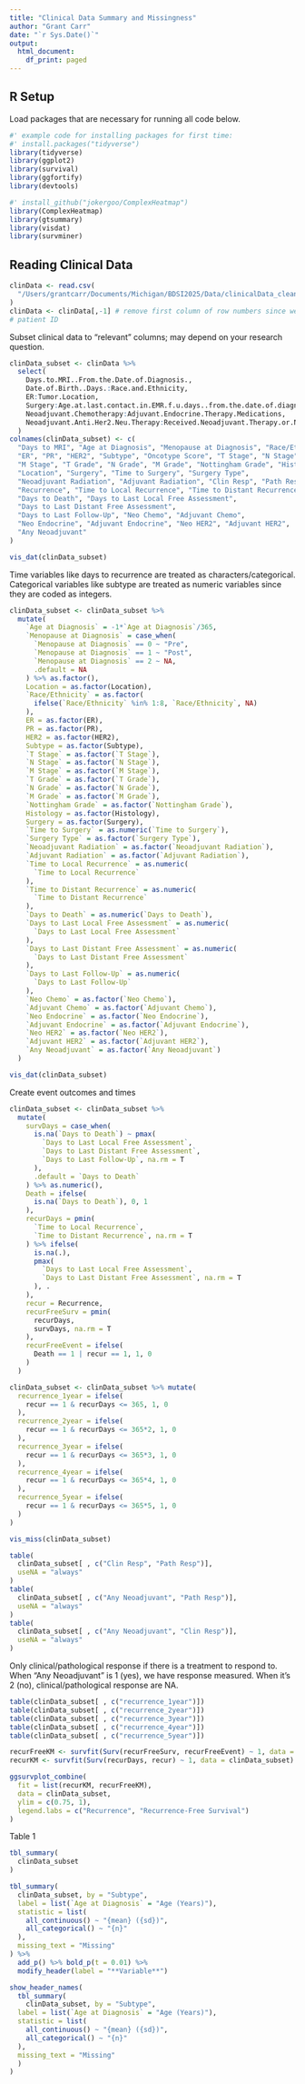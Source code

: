 ```yaml
---
title: "Clinical Data Summary and Missingness"
author: "Grant Carr"
date: "`r Sys.Date()`"
output:
  html_document:
    df_print: paged
---
```


## R Setup

Load packages that are necessary for running all code below.
```r
#' example code for installing packages for first time:
#' install.packages("tidyverse")
library(tidyverse)
library(ggplot2)
library(survival)
library(ggfortify)
library(devtools)

#' install_github("jokergoo/ComplexHeatmap")
library(ComplexHeatmap)
library(gtsummary)
library(visdat)
library(survminer)
```


## Reading Clinical Data


```r
clinData <- read.csv(
  "/Users/grantcarr/Documents/Michigan/BDSI2025/Data/clinicalData_clean.csv"
)
clinData <- clinData[,-1] # remove first column of row numbers since we have
# patient ID
```


Subset clinical data to "relevant" columns; may depend on your research 
question.
```r
clinData_subset <- clinData %>% 
  select(
    Days.to.MRI..From.the.Date.of.Diagnosis.,
    Date.of.Birth..Days.:Race.and.Ethnicity,
    ER:Tumor.Location,
    Surgery:Age.at.last.contact.in.EMR.f.u.days..from.the.date.of.diagnosis...last.time.patient.known.to.be.alive..unless.age.of.death.is.reported.in.such.case.the.age.of.death,
    Neoadjuvant.Chemotherapy:Adjuvant.Endocrine.Therapy.Medications,
    Neoadjuvant.Anti.Her2.Neu.Therapy:Received.Neoadjuvant.Therapy.or.Not
  )
colnames(clinData_subset) <- c(
  "Days to MRI", "Age at Diagnosis", "Menopause at Diagnosis", "Race/Ethnicity",
  "ER", "PR", "HER2", "Subtype", "Oncotype Score", "T Stage", "N Stage", 
  "M Stage", "T Grade", "N Grade", "M Grade", "Nottingham Grade", "Histology", 
  "Location", "Surgery", "Time to Surgery", "Surgery Type", 
  "Neoadjuvant Radiation", "Adjuvant Radiation", "Clin Resp", "Path Resp", 
  "Recurrence", "Time to Local Recurrence", "Time to Distant Recurrence",
  "Days to Death", "Days to Last Local Free Assessment", 
  "Days to Last Distant Free Assessment",
  "Days to Last Follow-Up", "Neo Chemo", "Adjuvant Chemo",
  "Neo Endocrine", "Adjuvant Endocrine", "Neo HER2", "Adjuvant HER2",
  "Any Neoadjuvant"
)
```

```r
vis_dat(clinData_subset)
```

Time variables like days to recurrence are treated as characters/categorical.
Categorical variables like subtype are treated as numeric variables since they are coded as integers.

```r
clinData_subset <- clinData_subset %>% 
  mutate(
    `Age at Diagnosis` = -1*`Age at Diagnosis`/365,
    `Menopause at Diagnosis` = case_when(
      `Menopause at Diagnosis` == 0 ~ "Pre",
      `Menopause at Diagnosis` == 1 ~ "Post",
      `Menopause at Diagnosis` == 2 ~ NA,
      .default = NA
    ) %>% as.factor(),
    Location = as.factor(Location),
    `Race/Ethnicity` = as.factor(
      ifelse(`Race/Ethnicity` %in% 1:8, `Race/Ethnicity`, NA)
    ),
    ER = as.factor(ER),
    PR = as.factor(PR),
    HER2 = as.factor(HER2),
    Subtype = as.factor(Subtype),
    `T Stage` = as.factor(`T Stage`),
    `N Stage` = as.factor(`N Stage`),
    `M Stage` = as.factor(`M Stage`),
    `T Grade` = as.factor(`T Grade`),
    `N Grade` = as.factor(`N Grade`),
    `M Grade` = as.factor(`M Grade`),
    `Nottingham Grade` = as.factor(`Nottingham Grade`),
    Histology = as.factor(Histology),
    Surgery = as.factor(Surgery),
    `Time to Surgery` = as.numeric(`Time to Surgery`),
    `Surgery Type` = as.factor(`Surgery Type`),
    `Neoadjuvant Radiation` = as.factor(`Neoadjuvant Radiation`),
    `Adjuvant Radiation` = as.factor(`Adjuvant Radiation`),
    `Time to Local Recurrence` = as.numeric(
      `Time to Local Recurrence`
    ),
    `Time to Distant Recurrence` = as.numeric(
      `Time to Distant Recurrence`
    ),
    `Days to Death` = as.numeric(`Days to Death`),
    `Days to Last Local Free Assessment` = as.numeric(
      `Days to Last Local Free Assessment`
    ),
    `Days to Last Distant Free Assessment` = as.numeric(
      `Days to Last Distant Free Assessment`
    ),
    `Days to Last Follow-Up` = as.numeric(
      `Days to Last Follow-Up`
    ),
    `Neo Chemo` = as.factor(`Neo Chemo`),
    `Adjuvant Chemo` = as.factor(`Adjuvant Chemo`),
    `Neo Endocrine` = as.factor(`Neo Endocrine`),
    `Adjuvant Endocrine` = as.factor(`Adjuvant Endocrine`),
    `Neo HER2` = as.factor(`Neo HER2`),
    `Adjuvant HER2` = as.factor(`Adjuvant HER2`),
    `Any Neoadjuvant` = as.factor(`Any Neoadjuvant`)
  )
```

```r
vis_dat(clinData_subset)
```

Create event outcomes and times
```r
clinData_subset <- clinData_subset %>% 
  mutate(
    survDays = case_when(
      is.na(`Days to Death`) ~ pmax(
        `Days to Last Local Free Assessment`,
        `Days to Last Distant Free Assessment`,
        `Days to Last Follow-Up`, na.rm = T
      ),
      .default = `Days to Death`
    ) %>% as.numeric(),
    Death = ifelse(
      is.na(`Days to Death`), 0, 1
    ),
    recurDays = pmin(
      `Time to Local Recurrence`, 
      `Time to Distant Recurrence`, na.rm = T
    ) %>% ifelse(
      is.na(.), 
      pmax(
        `Days to Last Local Free Assessment`,
        `Days to Last Distant Free Assessment`, na.rm = T
      ), .
    ),
    recur = Recurrence,
    recurFreeSurv = pmin(
      recurDays, 
      survDays, na.rm = T
    ),
    recurFreeEvent = ifelse(
      Death == 1 | recur == 1, 1, 0
    )
  )

clinData_subset <- clinData_subset %>% mutate(
  recurrence_1year = ifelse(
    recur == 1 & recurDays <= 365, 1, 0
  ),
  recurrence_2year = ifelse(
    recur == 1 & recurDays <= 365*2, 1, 0
  ),
  recurrence_3year = ifelse(
    recur == 1 & recurDays <= 365*3, 1, 0
  ),
  recurrence_4year = ifelse(
    recur == 1 & recurDays <= 365*4, 1, 0
  ),
  recurrence_5year = ifelse(
    recur == 1 & recurDays <= 365*5, 1, 0
  )
)
```




```r
vis_miss(clinData_subset)
```

```r
table(
  clinData_subset[ , c("Clin Resp", "Path Resp")], 
  useNA = "always"
)
table(
  clinData_subset[ , c("Any Neoadjuvant", "Path Resp")], 
  useNA = "always"
)
table(
  clinData_subset[ , c("Any Neoadjuvant", "Clin Resp")], 
  useNA = "always"
)
```

Only clinical/pathological response if there is a treatment to respond to. 
When "Any Neoadjuvant" is 1 (yes), we have response measured. When it's 2 (no),
clinical/pathological response are NA.

```r
table(clinData_subset[ , c("recurrence_1year")])
table(clinData_subset[ , c("recurrence_2year")])
table(clinData_subset[ , c("recurrence_3year")])
table(clinData_subset[ , c("recurrence_4year")])
table(clinData_subset[ , c("recurrence_5year")])
```

```r
recurFreeKM <- survfit(Surv(recurFreeSurv, recurFreeEvent) ~ 1, data = clinData_subset)
recurKM <- survfit(Surv(recurDays, recur) ~ 1, data = clinData_subset)

ggsurvplot_combine(
  fit = list(recurKM, recurFreeKM), 
  data = clinData_subset,
  ylim = c(0.75, 1), 
  legend.labs = c("Recurrence", "Recurrence-Free Survival")
)

```


Table 1

```r
tbl_summary(
  clinData_subset
)

```

```r
tbl_summary(
  clinData_subset, by = "Subtype", 
  label = list(`Age at Diagnosis` = "Age (Years)"),
  statistic = list(
    all_continuous() ~ "{mean} ({sd})", 
    all_categorical() ~ "{n}"
  ), 
  missing_text = "Missing"
) %>% 
  add_p() %>% bold_p(t = 0.01) %>% 
  modify_header(label = "**Variable**")

show_header_names(
  tbl_summary(
    clinData_subset, by = "Subtype", 
  label = list(`Age at Diagnosis` = "Age (Years)"),
  statistic = list(
    all_continuous() ~ "{mean} ({sd})", 
    all_categorical() ~ "{n}"
  ), 
  missing_text = "Missing"
  )
)
```





